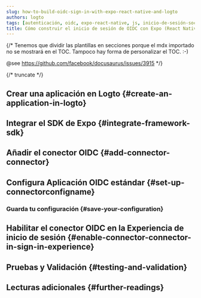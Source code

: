 ```yaml
---
slug: how-to-build-oidc-sign-in-with-expo-react-native-and-logto
authors: logto
tags: [autenticación, oidc, expo-react-native, js, inicio-de-sesión-social, inicio-de-sesión, login]
title: Cómo construir el inicio de sesión de OIDC con Expo (React Native)
---
```


{/*
  Tenemos que dividir las plantillas en secciones porque el mdx importado no se mostrará en el TOC.
  Tampoco hay forma de personalizar el TOC. :-)

  @see https://github.com/facebook/docusaurus/issues/3915
*/}




{/* truncate */}

<Intro connector={connector} sdk="Expo (React Native)" link="https://expo.dev" />

## Crear una aplicación en Logto \{#create-an-application-in-logto}

<CreateApplication type="Native app" framework="Expo" />

## Integrar el SDK de Expo \{#integrate-framework-sdk}

<IntegrateSdk />

## Añadir el conector OIDC \{#add-connector-connector}

<AddSocialConnector connector={connector} framework="Expo" />

## Configura Aplicación OIDC estándar \{#set-up-connectorconfigname}

<ConnectorGuide />

### Guarda tu configuración \{#save-your-configuration}

<SaveYourConfiguration connector={connector} />

## Habilitar el conector OIDC en la Experiencia de inicio de sesión \{#enable-connector-connector-in-sign-in-experience}

<EnableSocialConnector connector={connector} />

## Pruebas y Validación \{#testing-and-validation}

<TestingAndValidation connector={connector} sdk="Expo (React Native)" />

## Lecturas adicionales \{#further-readings}

<FurtherReadings />